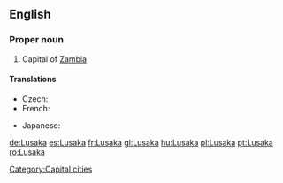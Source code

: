 ==English==

===Proper noun===
{{en-proper noun}}

# Capital of [[Zambia]]

====Translations====
{{trans-top|capital of Zambia}}
* Czech: {{t-|cs|Lusaka|f}}
* French: {{t+|fr|Lusaka}}
{{trans-mid}}
* Japanese: {{t-|ja|ルサカ|tr=Rusaka}}
{{trans-bottom}}

[[Category:Capital cities]]

[[de:Lusaka]]
[[es:Lusaka]]
[[fr:Lusaka]]
[[gl:Lusaka]]
[[hu:Lusaka]]
[[pl:Lusaka]]
[[pt:Lusaka]]
[[ro:Lusaka]]